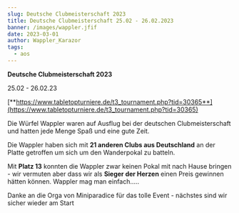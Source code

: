 ```yaml
---
slug: Deutsche Clubmeisterschaft 2023
title: Deutsche Clubmeisterschaft 25.02 - 26.02.2023
banner: /images/wappler.jfif
date: 2023-03-01
author: Wappler_Karazor
tags:
  - aos
---
```

**Deutsche Clubmeisterschaft 2023**

25.02 - 26.02.23

[**https://www.tabletopturniere.de/t3_tournament.php?tid=30365**](https://www.tabletopturniere.de/t3_tournament.php?tid=30365)

Die Würfel Wappler waren auf Ausflug bei der deutschen Clubmeisterschaft und hatten jede Menge Spaß und eine gute Zeit.

Die Wappler haben sich mit **21 anderen Clubs aus Deutschland** an der Platte getroffen um sich um den Wanderpokal zu batteln.

Mit **Platz 13** konnten die Wappler zwar keinen Pokal mit nach Hause bringen - wir vermuten aber dass wir als **Sieger der Herzen** einen Preis gewinnen hätten können. Wappler mag man einfach…..

Danke an die Orga von Miniparadice für das tolle Event - nächstes sind wir sicher wieder am Start
